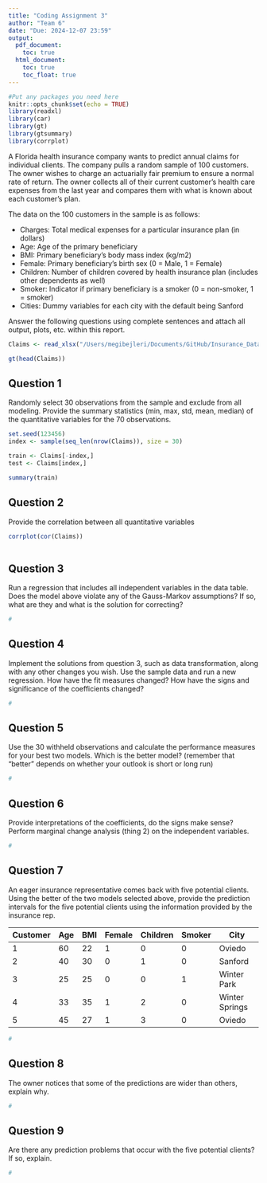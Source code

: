 ```yaml
---
title: "Coding Assignment 3"
author: "Team 6"
date: "Due: 2024-12-07 23:59"
output:
  pdf_document:
    toc: true
  html_document:
    toc: true
    toc_float: true
---
```


```r
#Put any packages you need here
knitr::opts_chunk$set(echo = TRUE)
library(readxl)
library(car)
library(gt)
library(gtsummary)
library(corrplot)
```

A Florida health insurance company wants to predict annual claims for individual clients. The company pulls a random sample of 100 customers. The owner wishes to charge an actuarially fair premium to ensure a normal rate of return. The owner collects all of their current customer’s health care expenses from the last year and compares them with what is known about each customer’s plan. 

The data on the 100 customers in the sample is as follows:

-	Charges: Total medical expenses for a particular insurance plan (in dollars)
-	Age: Age of the primary beneficiary
-	BMI: Primary beneficiary’s body mass index (kg/m2)
-	Female: Primary beneficiary’s birth sex (0 = Male, 1 = Female)
-	Children: Number of children covered by health insurance plan (includes other dependents as well)
-	Smoker: Indicator if primary beneficiary is a smoker (0 = non-smoker, 1 = smoker)
-	Cities: Dummy variables for each city with the default being Sanford

Answer the following questions using complete sentences and attach all output, plots, etc. within this report.


```r
Claims <- read_xlsx("/Users/megibejleri/Documents/GitHub/Insurance_Data_Group6.xlsx")

gt(head(Claims))
```

## Question 1

Randomly select 30 observations from the sample and exclude from all modeling. Provide the summary statistics (min, max, std, mean, median) of the quantitative variables for the 70 observations.

```r

set.seed(123456)
index <- sample(seq_len(nrow(Claims)), size = 30)

train <- Claims[-index,]
test <- Claims[index,]

summary(train)

```

## Question 2

Provide the correlation between all quantitative variables

```r

corrplot(cor(Claims))
         
```


## Question 3

Run a regression that includes all independent variables in the data table. Does the model above violate any of the Gauss-Markov assumptions? If so, what are they and what is the solution for correcting?

```r
#
```


## Question 4

Implement the solutions from question 3, such as data transformation, along with any other changes you wish. Use the sample data and run a new regression. How have the fit measures changed? How have the signs and significance of the coefficients changed?

```r
#
```

## Question 5

Use the 30 withheld observations and calculate the performance measures for your best two models. Which is the better model? (remember that "better" depends on whether your outlook is short or long run)

```r
#
```


## Question 6

Provide interpretations of the coefficients, do the signs make sense? Perform marginal change analysis (thing 2) on the independent variables.

```r
#
```

## Question 7

An eager insurance representative comes back with five potential clients. Using the better of the two models selected above, provide the prediction intervals for the five potential clients using the information provided by the insurance rep.

| Customer | Age | BMI | Female | Children | Smoker | City           |
| -------- | --- | --- | ------ | -------- | ------ | -------------- | 
| 1        | 60  | 22  | 1      | 0        | 0      | Oviedo         |
| 2        | 40  | 30  | 0      | 1        | 0      | Sanford        |
| 3        | 25  | 25  | 0      | 0        | 1      | Winter Park    |
| 4        | 33  | 35  | 1      | 2        | 0      | Winter Springs |
| 5        | 45  | 27  | 1      | 3        | 0      | Oviedo         |


```r
#
```

## Question 8

The owner notices that some of the predictions are wider than others, explain why.

```r
#
```

## Question 9 

Are there any prediction problems that occur with the five potential clients? If so, explain.

```r
#
```

